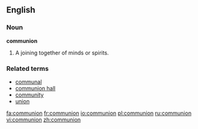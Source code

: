 {{see|Communion}}
==English==

===Noun===
'''communion'''

# A joining together of minds or spirits.

===Related terms===
*[[communal]]
*[[communion hall]]
*[[community]]
*[[union]]

[[fa:communion]]
[[fr:communion]]
[[io:communion]]
[[pl:communion]]
[[ru:communion]]
[[vi:communion]]
[[zh:communion]]